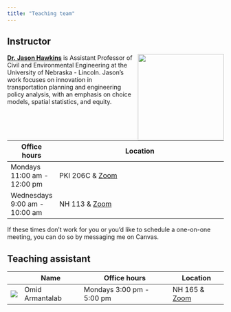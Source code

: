 ```yaml
---
title: "Teaching team"
---
```


## Instructor

![](images/team/jason.jpg){style="float:right;padding: 0 0 0 10px;" fig-alt="Headshot of Dr. Jason Hawkins" width="200"}

[**Dr. Jason Hawkins**](https://engineering.unl.edu/cee/faculty/jason-hawkins/) is Assistant Professor of Civil and Environmental Engineering at the University of Nebraska - Lincoln.
Jason's work focuses on innovation in transportation planning and engineering policy analysis, with an emphasis on choice models, spatial statistics, and equity.

| Office hours                  | Location                                                                                                                  |
|-------------------------------|---------------------------------------------------------------------------------------------------------------------------|
| Mondays 11:00 am - 12:00 pm   | PKI 206C & [Zoom](https://unl.zoom.us/my/jason.hawkins.unl)                                                                                                           |
| Wednesdays 9:00 am - 10:00 am | NH 113 & [Zoom](https://unl.zoom.us/my/jason.hawkins.unl)                                                                                                             |

If these times don't work for you or you'd like to schedule a one-on-one meeting, you can do so by messaging me on Canvas.

## Teaching assistant

<table class="table">
<thead>
<tr class="header">
<th style="text-align: center;"></th>
<th>Name</th>
<th>Office hours</th>
<th>Location</th>
</tr>
</thead>
<tbody>
<tr class="odd">
<td style="text-align: center;"><img src="images/team/omid.jpg" class="img-fluid"></td>
<td>Omid Armantalab</td>
<td>Mondays 3:00 pm - 5:00 pm</td>
<td>NH 165 & [Zoom](https://unl.zoom.us/j/95520952981)</td>
</tr>
</tbody>
</table>
